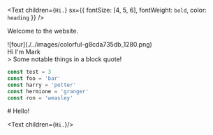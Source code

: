 <Text
  children={`Hi.`}
  sx={{ fontSize: [4, 5, 6], fontWeight: `bold`, color: `heading` }}
/>

Welcome to the website.

<div>
    <div style={{width: '400px'}}>
        ![four](./../images/colorful-g8cda735db_1280.png)
    </div>
    Hi I'm Mark
</div>

<div className="note">
  > Some notable things in a block quote!
</div>

```js title=my-title highlight=2,4-5 withLineNumbers
const test = 3
const foo = 'bar'
const harry = 'potter'
const hermione = 'granger'
const ron = 'weasley'
```

<main>
  <article>
    # Hello!
  </article>
</main>

<Text children={`Hi.`}/>
<Title  text="Latest Posts" />